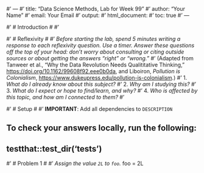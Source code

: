 #' ---
#' title: "Data Science Methods, Lab for Week 99"
#' author: "Your Name"
#' email: Your Email
#' output:
#'   html_document:
#'     toc: true
#' ---

#' # Introduction #
#' 

#' # Reflexivity #
#' *Before starting the lab, spend 5 minutes writing a response to each reflexivity question.  Use a timer.  Answer these questions off the top of your head: don't worry about consulting or citing outside sources or about getting the answers "right" or "wrong."* 
#' (Adapted from Tanweer et al., "Why the Data Revolution Needs Qualititative Thinking," <https://doi.org/10.1162/99608f92.eee0b0da>, and Liboiron, _Pollution is Colonialism_, <https://www.dukeupress.edu/pollution-is-colonialism>.) 
#' 1. *What do I already know about this subject?*
#' 2. *Why am I studying this?*
#' 3. *What do I expect or hope to find/learn, and why?*
#' 4. *Who is affected by this topic, and how am I connected to them?* 
#' 

#' # Setup #
#' **IMPORTANT**: Add all dependencies to `DESCRIPTION`

## To check your answers locally, run the following: 
## testthat::test_dir('tests')

#' # Problem 1 #
#' *Assign the value `2L` to `foo`.* 
foo = 2L
